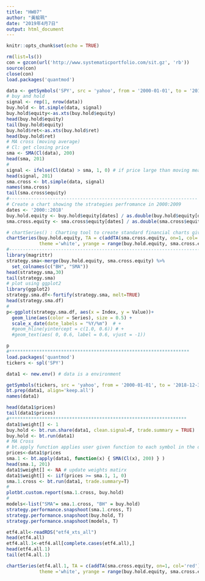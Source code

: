 ```yaml
---
title: "HW07"
author: "黃榆珮"
date: "2019年4月7日"
output: html_document
---
```


```r
knitr::opts_chunk$set(echo = TRUE)
```

```r
rm(list=ls())
con = gzcon(url('http://www.systematicportfolio.com/sit.gz', 'rb'))
source(con)
close(con)
load.packages('quantmod')

data <- getSymbols('SPY', src = 'yahoo', from = '2000-01-01', to = '2018-12-31', auto.assign = F)
# buy and hold
signal <- rep(1, nrow(data))
buy.hold <- bt.simple(data, signal)
buy.hold$equity<-as.xts(buy.hold$equity)
head(buy.hold$equity)
tail(buy.hold$equity)
buy.hold$ret<-as.xts(buy.hold$ret)
head(buy.hold$ret)
# MA cross (moving average)
# Cl: get closing price
sma <- SMA(Cl(data), 200)
head(sma, 201)
#
signal <- ifelse(Cl(data) > sma, 1, 0) # if price large than moving mean, buy
head(signal, 201)
sma.cross <- bt.simple(data, signal)
names(sma.cross)
tail(sma.cross$equity)
#---------------------------------------------------------------------
# Create a chart showing the strategies perfromance in 2000:2009
dates <- '2000::2018'
buy.hold.equity <- buy.hold$equity[dates] / as.double(buy.hold$equity[dates][1])
sma.cross.equity <- sma.cross$equity[dates] / as.double(sma.cross$equity[dates][1])

# chartSeries() : Charting tool to create standard financial charts given a time series like object
chartSeries(buy.hold.equity, TA = c(addTA(sma.cross.equity, on=1, col='red')), 
            theme ='white', yrange = range(buy.hold.equity, sma.cross.equity) )
#------------------------------------------------------------------------
library(magrittr)
strategy.sma<-merge(buy.hold.equity, sma.cross.equity) %>% 
  set_colnames(c("BH", "SMA"))
head(strategy.sma,30)
tail(strategy.sma)
# plot using ggplot2 
library(ggplot2)
strategy.sma.df<-fortify(strategy.sma, melt=TRUE)
head(strategy.sma.df)
#
p<-ggplot(strategy.sma.df, aes(x = Index, y = Value))+
  geom_line(aes(color = Series), size = 0.5) +
  scale_x_date(date_labels = "%Y/%m")  # +
  #geom_hline(yintercept = c(1.0, 0.6)) # +  
  #geom_text(aes( 0, 0.6, label = 0.6, vjust = -1))

p
#******************************************************************    
load.packages('quantmod')
tickers <- spl('SPY')

data1 <- new.env() # data is a environment

getSymbols(tickers, src = 'yahoo', from = '2000-01-01', to = '2018-12-31', env = data1, auto.assign = T)
bt.prep(data1, align='keep.all')
names(data1)

head(data1$prices)
tail(data1$prices)
#*****************************************************************
data1$weight[] <- 1
buy.hold <- bt.run.share(data1, clean.signal=F, trade.summary = TRUE)
buy.hold <- bt.run(data1)
# MA Cross
# bt.apply function applies user given function to each symbol in the data environment
prices<-data1$prices
sma.1 <- bt.apply(data1, function(x) { SMA(Cl(x), 200) } ) 
head(sma.1, 201)
data1$weight[] <- NA # update weights matirx
data1$weight[] <- iif(prices >= sma.1, 1, 0)
sma.1.cross <- bt.run(data1, trade.summary=T)   
# 
plotbt.custom.report(sma.1.cross, buy.hold)
#
models<-list("SMA"= sma.1.cross, "BH" = buy.hold)
strategy.performance.snapshoot(sma.1.cross, T) 
strategy.performance.snapshoot(buy.hold, T) 
strategy.performance.snapshoot(models, T) 

etf4.all<-readRDS("etf4_xts_all")
head(etf4.all)
etf4.all.1<-etf4.all[complete.cases(etf4.all),]
head(etf4.all.1)
tail(etf4.all.1)

chartSeries(etf4.all.1, TA = c(addTA(sma.cross.equity, on=1, col='red')), 
            theme ='white', yrange = range(buy.hold.equity, sma.cross.equity) )
```
